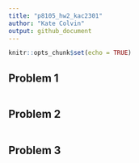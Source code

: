 ```yaml
---
title: "p8105_hw2_kac2301"
author: "Kate Colvin"
output: github_document
---
```


```r
knitr::opts_chunk$set(echo = TRUE)
```

## Problem 1 

```r

```


## Problem 2

```r

```


## Problem 3

```r

```

